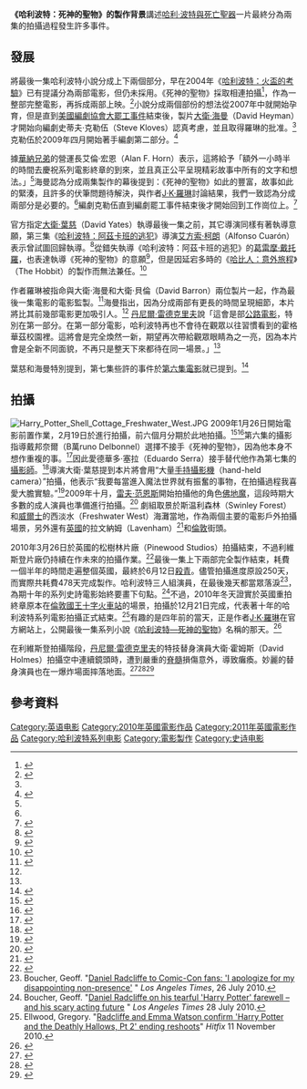 {{roughtranslation|time=2014-05-12T02:19:02+00:00}}
{{noteTA
|G1=哈利波特
}}
{{導言}}
'''《哈利波特：死神的聖物》的製作背景'''講述[[哈利·波特與死亡聖器_(電影)|哈利·波特與死亡聖器]]一片最終分為兩集的拍攝過程發生許多事件。

== 發展 ==
將最後一集哈利波特小說分成上下兩個部分，早在2004年《[[哈利波特：火盃的考驗_(電影)|哈利波特：火盃的考驗]]》已有提議分為兩部電影，但仍未採用。《死神的聖物》採取相連拍攝<ref name="times">{{cite news|title=Longer spell at box office for Harry Potter |accessdate=2008-03-14 |date=2008-03-14 |first=Jack |last=Malvern |publisher=The Times}}</ref>，作為一整部完整電影，再拆成兩部上映。<ref name="empireheyman">{{cite news |url=http://www.empireonline.com/news/story.asp?NID=22200 |title=Potter Producer Talks Deathly Hallows |accessdate=2008-03-14 |date=2008-03-14 |first=Olly |last=Richards |publisher=Empire |archive-date=2011-07-10 |archive-url=https://web.archive.org/web/20110710192807/http://www.empireonline.com/news/story.asp?NID=22200 |dead-url=no }}</ref>小說分成兩個部份的想法從2007年中就開始孕育，但是直到[[2007年－2008年美國編劇協會大罷工|美國編劇協會大罷工事件]]結束後，製片[[大衛·海曼|大衛·海曼]]（David Heyman）才開始向編劇史蒂夫·克勒伍（Steve Kloves）認真考慮，並且取得羅琳的批准。<ref name="empireheyman"/>克勒伍於2009年四月開始著手編劇第二部分。<ref name="aprilempire">{{cite journal|title=Hallowed Ground |date = April 2009|pages=100–104 |author=Helen O'Hara |journal=Empire}}</ref>

據[[華納兄弟|華納兄弟]]的營運長艾倫·宏恩（Alan F. Horn）表示，這將給予「額外一小時半的時間去慶祝系列電影終章的到來，並且真正公平呈現精彩故事中所有的文字和想法。」<ref name="times"/>海曼認為分成兩集製作的幕後提到：《死神的聖物》如此的豐富，故事如此的緊湊，且許多的伏筆問題待解決，與作者[[J·K·羅琳|J·K·羅琳]]討論結果，我們一致認為分成兩部分是必要的。<ref name="times"/>編劇克勒伍直到編劇罷工事件結束後才開始回到工作崗位上。<ref>{{cite news |url=http://www.empireonline.com/news/story.asp?NID=21781 |title=About Those Harry Potter Rumours |accessdate=2008-02-14 |date=2008-01-14 |first=Olly |last=Richards |publisher=[[Empire_(magazine)|Empire]] |archive-date=2015-09-24 |archive-url=https://web.archive.org/web/20150924104513/http://www.empireonline.com/news/story.asp?NID=21781 |dead-url=yes }}</ref>

官方指定[[大衛·葉慈|大衛·葉慈]]（David Yates）執導最後一集之前，其它導演同樣有著執導意願，第三集《[[哈利波特：阿茲卡班的逃犯_(電影)|哈利波特：阿茲卡班的逃犯]]》導演[[艾方索·柯朗|艾方索·柯朗]]（Alfonso Cuarón）表示曾試圖回歸執導。<ref>{{cite news |url=http://www.rottentomatoes.com/m/harry_potter_and_the_prisoner_of_azkaban/news/1656252/ |title=RT-UK Exclusive: Alfonso Cuaron talks Mexico and a Return to Harry Potter |last=Utichi |first=Joe |date=2007-07-27 |accessdate=2007-07-30 |publisher=Rotten Tomatoes |archive-date=2008-04-20 |archive-url=https://web.archive.org/web/20080420130220/http://www.rottentomatoes.com/m/harry_potter_and_the_prisoner_of_azkaban/news/1656252/ |dead-url=no }}</ref>從錯失執導《哈利波特：阿茲卡班的逃犯》的[[葛雷摩·戴托羅|葛雷摩·戴托羅]]，也表達執導《死神的聖物》的意願<ref>{{cite news |url=http://moviesblog.mtv.com/2007/10/26/guillermo-game-for-harry-potter/ |title=Guillermo Game For ''Harry Potter'' |accessdate=2007-10-26 |date=2007-10-26 |first=Larry |last=Carroll |publisher=MTV |deadurl=yes |archiveurl=https://web.archive.org/web/20071027190511/http://moviesblog.mtv.com/2007/10/26/guillermo-game-for-harry-potter/ |archivedate=2007-10-27 }}</ref>，但是因延宕多時的《[[哈比人：意外旅程|哈比人：意外旅程]]》（The Hobbit）的製作而無法兼任。<ref>{{cite news |url=http://www.empireonline.com/news/story.asp?NID=21871 |title=Guillermo Del Toro In Talks For Hobbit? |accessdate=2007-01-29 |date=2007-01-28 |publisher=Empire |first=Olly |last=Richards |archive-date=2015-09-24 |archive-url=https://web.archive.org/web/20150924104521/http://www.empireonline.com/news/story.asp?NID=21871 |dead-url=no }}</ref>

作者羅琳被指命與大衛·海曼和大衛·貝倫（David Barron）兩位製片一起，作為最後一集電影的電影監製。<ref name="businesswire.com">{{cite web|url=http://www.businesswire.com/news/home/20100920005538/en/Warner-Bros.-Pictures-Worldwide-Satellite-Trailer-Debut%C2%A0Harry|title=Business Wire- Warner Bros. Pictures mentions J. K. Rowling as producer.|accessdate=2013-12-07|archive-date=2010-12-27|archive-url=https://web.archive.org/web/20101227092506/http://www.businesswire.com/news/home/20100920005538/en/Warner-Bros.-Pictures-Worldwide-Satellite-Trailer-Debut%C2%A0Harry|dead-url=no}}</ref>海曼指出，因為分成兩部有更長的時間呈現細節，本片將比其前幾部電影更加吸引人。<ref name="aprilempire"/> [[丹尼爾·雷德克里夫|丹尼爾·雷德克里夫]]說「這會是部[[公路電影|公路電影]]，特別在第一部分。在第一部分電影，哈利波特再也不會待在觀眾以往習慣看到的霍格華茲校園裡。這將會是完全煥然一新，期望再次帶給觀眾眼睛為之一亮，因為本片會是全新不同面貌，不再只是整天下來都待在同一場景。」<ref name="aprilempire"/>

葉慈和海曼特別提到，第七集些許的事件於[[哈利波特－混血王子的背叛_(電影)|第六集電影]]就已提到。<ref>{{cite news |url=http://www.comingsoon.net/news/movienews.php?id=21818 |title=Yates and Heyman on Harry Potter 6 |accessdate=2007-08-07 |first=Heather |last=Newgen |date=2007-07-10 |publisher=Comingsoon.net |archive-date=2007-08-09 |archive-url=https://web.archive.org/web/20070809101715/http://www.comingsoon.net/news/movienews.php?id=21818 |dead-url=no }}</ref>

== 拍攝 ==
[[File:Harry_Potter_Shell_Cottage_Freshwater_West.JPG|thumb]]
2009年1月26日開始電影前置作業，2月19日於{{link-en|利維斯登片廠|Leavesden Film Studios}}進行拍攝，前六個月分期於此地拍攝。<ref>{{cite news |url=http://mugglenet.com/app/news/full_story/2120 |title=Emma reveals DH test shooting begins this Monday |date=2009-01-20 |accessdate=2009-02-14 |publisher=MuggleNet |deadurl=yes |archiveurl=https://web.archive.org/web/20090224065706/http://mugglenet.com/app/news/full_story/2120 |archivedate=2009-02-24 }}</ref><ref>{{cite news |url=http://www.the-leaky-cauldron.org/2009/3/25/harry-potter-movies-being-filmed-at-leavesden-and-pinewood-studios |title=Harry Potter Movies Being Filmed at Leavesden and Pinewood Studios |date=2009-03-25 |accessdate=2009-03-26 |publisher=The Leaky Cauldron |archive-date=2009-03-28 |archive-url=https://web.archive.org/web/20090328221141/http://www.the-leaky-cauldron.org/2009/3/25/harry-potter-movies-being-filmed-at-leavesden-and-pinewood-studios |dead-url=no }}</ref>第六集的攝影指導戴邦奈爾（B萬runo Delbonnel）選擇不接手《死神的聖物》，因為他本身不想作重複的事。<ref>{{cite web|url=http://www.imdb.com/title/tt0926084/trivia|title=Delbonnel Declined|accessdate=2013-12-07|archive-date=2020-11-09|archive-url=https://web.archive.org/web/20201109041520/http://www.imdb.com/title/tt0926084/trivia|dead-url=no}}</ref>因此愛德華多·塞拉（Eduardo Serra）接手替代他作為第七集的[[攝影師|攝影師]]。<ref>{{cite news |url=http://www.panalux.biz/PDF/News/news%20Jan%2009.pdf |title=Harry Potter continues his magic at Leavesden |publisher=Panalux |page=1 |date=January 2009 |accessdate=2009-02-14 |deadurl=yes |archiveurl=https://web.archive.org/web/20090219045628/http://www.panalux.biz/PDF/News/news%20Jan%2009.pdf |archivedate=2009-02-19 }}</ref>導演大衛·葉慈提到本片將會用“大量[[手持攝影機|手持攝影機]]（hand-held camera）”拍攝，他表示“我要每當進入魔法世界就有振奮的事物，在拍攝過程我喜愛大膽實驗。”<ref>{{cite news |url=http://www.the-leaky-cauldron.org/2009/3/31/harry-potter-and-the-deathly-hallows-to-be-shot-using-loads-of-hand-held-cameras |title=Deathly Hallows to Be Shot Using "Loads of Hand-Held Cameras," Tom Felton Talks Sectumsempra in Half-Blood Prince |date=2009-03-31 |accessdate=2009-03-31 |publisher=The Leaky Cauldron |archive-date=2009-04-04 |archive-url=https://web.archive.org/web/20090404065847/http://www.the-leaky-cauldron.org/2009/3/31/harry-potter-and-the-deathly-hallows-to-be-shot-using-loads-of-hand-held-cameras |dead-url=no }}</ref>2009年十月，[[雷夫·范恩斯|雷夫·范恩斯]]開始拍攝他的角色[[佛地魔|佛地魔]]，這段時期大多數的成人演員也準備進行拍攝。<ref>{{cite web |author=Posted by: Sue |url=http://the-leaky-cauldron.org/2009/10/6/ralph-fiennes-returns-lord-voldemort-is-on-the-set-for-harry-potter-and-the-deathly-hallows |title=The Dark Lord Ascends: Ralph Fiennes Returns as Lord Voldemort for Harry Potter and the Deathly Hallows |publisher=The Leaky Cauldron |date= |accessdate=2009-12-09 |archive-date=2010-01-27 |archive-url=https://web.archive.org/web/20100127130431/http://the-leaky-cauldron.org/2009/10/6/ralph-fiennes-returns-lord-voldemort-is-on-the-set-for-harry-potter-and-the-deathly-hallows |dead-url=no }}</ref>
劇組取景於斯温利森林（Swinley Forest）和[[威爾士|威爾士]]的西淡水（Freshwater West）海灘當地，作為兩個主要的電影戶外拍攝場景，另外還有[[英國|英國]]的拉文納姆（Lavenham）<ref>{{cite web |last=Will |first=Exclusive |url=http://www.suffolkfreepress.co.uk/news/Harry-Potter-scenes-filmed-in.6182388.jp |title=Suffolk Free Press |publisher=Suffolk Free Press |date= |accessdate=2010-06-23 |archive-url=https://web.archive.org/web/20100328123615/http://www.suffolkfreepress.co.uk/news/Harry-Potter-scenes-filmed-in.6182388.jp |archive-date=2010-03-28 |dead-url=yes }}</ref>和[[倫敦|倫敦]]街頭。

2010年3月26日於英國的松樹林片廠（Pinewood Studios）拍攝結束，不過利維斯登片廠仍持續在作未來的拍攝作業。<ref>{{cite web |author=Posted by: Edward |url=http://www.the-leaky-cauldron.org/2010/3/26/deathly-hallows-filming-at-pinewood-studios-to-wrap-today |title="Deathly Hallows" Filming at Pinewood Studios to Wrap Today |publisher=The Leaky Cauldron |date=2010-03-26 |access-date=2013-12-07 |archive-date=2021-01-26 |archive-url=https://web.archive.org/web/20210126113645/http://www.the-leaky-cauldron.org/2010/3/26/deathly-hallows-filming-at-pinewood-studios-to-wrap-today/ |dead-url=no }}</ref>最後一集上下兩部完全製作結束，耗費一個半年的時間走遍整個英國，最終於6月12日[[殺青|殺青]]。儘管拍攝進度原設250天，而實際共耗費478天完成製作。哈利波特三人組演員，在最後幾天都當眾落淚<ref name="boucher20100726">Boucher, Geoff. "[http://latimesblogs.latimes.com/herocomplex/2010/07/daniel-radcliffe-to-comiccon-fans-i-apologize-for-my-disappointing-nonpresence.html Daniel Radcliffe to Comic-Con fans: 'I apologize for my disappointing non-presence'] {{Wayback|url=http://latimesblogs.latimes.com/herocomplex/2010/07/daniel-radcliffe-to-comiccon-fans-i-apologize-for-my-disappointing-nonpresence.html |date=20100812102053 }}" ''Los Angeles Times'', 26 July 2010.</ref>，為期十年的系列史詩電影始終要畫下句點。<ref name="boucher20100728">Boucher, Geoff. "[http://latimesblogs.latimes.com/herocomplex/2010/07/daniel-radcliffe-on-his-tearful-harry-potter-farewell-and-his-scary-acting-future.html Daniel Radcliffe on his tearful 'Harry Potter' farewell – and his scary acting future] {{Wayback|url=http://latimesblogs.latimes.com/herocomplex/2010/07/daniel-radcliffe-on-his-tearful-harry-potter-farewell-and-his-scary-acting-future.html |date=20100819223713 }}" ''Los Angeles Times'' 28 July 2010.</ref>不過，2010年冬天證實於英國重拍終章原本在[[國王十字火車站_(倫敦)|倫敦國王十字火車站]]的場景，拍攝於12月21日完成，代表著十年的哈利波特系列電影拍攝正式結束。<ref name="reshoots">Ellwood, Gregory. "[http://www.hitfix.com/articles/daniel-radcliffe-and-emma-watson-confirm-harry-potter-and-the-deathly-hallows-pt-2-ending-reshootsDaniel Radcliffe and Emma Watson confirm 'Harry Potter and the Deathly Hallows, Pt 2' ending reshoots]{{dead link|date=January 2011}}" ''Hitfix'' 11 November 2010.</ref>有趣的是四年前的當天，正是作者[[J·K·羅琳|J·K·羅琳]]在官方網站上，公開最後一集系列小說《[[哈利波特—死神的聖物|哈利波特—死神的聖物]]》名稱的那天。<ref>{{Cite web |url=http://www.mugglenet.com/app/news/show/4060 |title=JK Title reveal |accessdate=2013-12-07 |archive-date=2011-01-03 |archive-url=https://web.archive.org/web/20110103053544/http://www.mugglenet.com/app/news/show/4060 |dead-url=no }}</ref>

在利維斯登拍攝階段，[[丹尼爾·雷德克里夫|丹尼爾·雷德克里夫]]的特技替身演員大衛·霍姆斯（David Holmes）拍攝空中連續鏡頭時，遭到嚴重的[[脊髓|脊髓]]損傷意外，導致癱瘓。妙麗的替身演員也在一爆炸場面摔落地面。<ref>{{cite web |author=MuggleNet |url=http://www.mugglenet.com/app/news/full_story/2134 |title=The ULTIMATE Harry Potter Fansite – Deathly Hallows, Half-Blood Prince, JK Rowling, and much more |publisher=MuggleNet |date=2009-01-29 |accessdate=2009-12-09 |deadurl=yes |archiveurl=https://web.archive.org/web/20091210193846/http://www.mugglenet.com/app/news/full_story/2134 |archivedate=2009-12-10 }}</ref><ref>{{cite web |author=MuggleNet |url=http://mugglenet.com/app/news/full_story/2142 |title=The ULTIMATE Harry Potter Fansite – Deathly Hallows, Half-Blood Prince, JK Rowling, and much more |publisher=MuggleNet |date= |accessdate=2009-12-09 |deadurl=yes |archiveurl=https://web.archive.org/web/20091211232819/http://mugglenet.com/app/news/full_story/2142 |archivedate=2009-12-11 }}</ref><ref>{{cite web |last=Cockcroft |first=Lucy |url=http://www.telegraph.co.uk/news/newstopics/celebritynews/4420403/Harry-Potter-stuntman-David-Holmes-vows-to-return-to-work.html |title=Harry Potter stuntman David Holmes vows to return to work |publisher=Telegraph |date=2009-02-01 |accessdate=2009-12-09 |archive-date=2010-02-24 |archive-url=https://web.archive.org/web/20100224092628/http://www.telegraph.co.uk/news/newstopics/celebritynews/4420403/Harry-Potter-stuntman-David-Holmes-vows-to-return-to-work.html |dead-url=yes }}</ref>

== 參考資料 ==
{{Reflist|3}}

{{Harrypotter}}

[[Category:英语电影|Category:英语电影]]
[[Category:2010年英國電影作品|Category:2010年英國電影作品]]
[[Category:2011年英國電影作品|Category:2011年英國電影作品]]
[[Category:哈利波特系列电影|Category:哈利波特系列电影]]
[[Category:電影製作|Category:電影製作]]
[[Category:史诗电影|Category:史诗电影]]